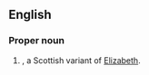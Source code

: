 ==English==

===Proper noun===
{{en-proper noun}}

# {{given name|female|from=Hebrew}}, a Scottish variant of [[Elizabeth]].